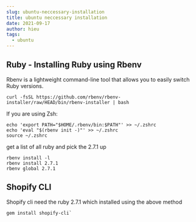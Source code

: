 ```yaml
---
slug: ubuntu-neccessary-installation
title: ubuntu neccessary installation
date: 2021-09-17
author: hieu
tags:
  - ubuntu
---
```

## Ruby - Installing Ruby using Rbenv

Rbenv is a lightweight command-line tool that allows you to easily switch Ruby versions.

```
curl -fsSL https://github.com/rbenv/rbenv-installer/raw/HEAD/bin/rbenv-installer | bash
```


If you are using Zsh:
```
echo 'export PATH="$HOME/.rbenv/bin:$PATH"' >> ~/.zshrc
echo 'eval "$(rbenv init -)"' >> ~/.zshrc
source ~/.zshrc
```

get a list of all ruby  and pick the 2.7.1 up
```
rbenv install -l
rbenv install 2.7.1
rbenv global 2.7.1
```

## Shopify CLI

Shopify cli need the ruby 2.7.1 which installed using the above method
```
gem install shopify-cli`
```

